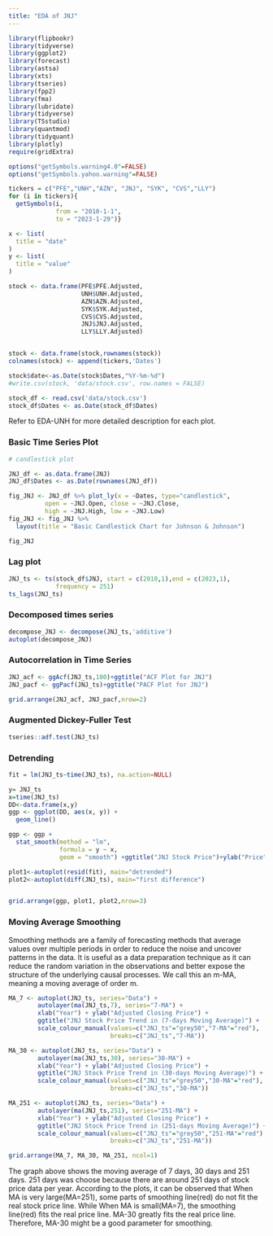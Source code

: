 ```yaml
---
title: "EDA of JNJ"
---
```


```r
library(flipbookr)
library(tidyverse)
library(ggplot2)
library(forecast)
library(astsa) 
library(xts)
library(tseries)
library(fpp2)
library(fma)
library(lubridate)
library(tidyverse)
library(TSstudio)
library(quantmod)
library(tidyquant)
library(plotly)
require(gridExtra)

options("getSymbols.warning4.0"=FALSE)
options("getSymbols.yahoo.warning"=FALSE)

tickers = c("PFE","UNH","AZN", "JNJ", "SYK", "CVS","LLY")
for (i in tickers){
  getSymbols(i,
             from = "2010-1-1",
             to = "2023-1-29")}

x <- list(
  title = "date"
)
y <- list(
  title = "value"
)

stock <- data.frame(PFE$PFE.Adjusted,
                    UNH$UNH.Adjusted,
                    AZN$AZN.Adjusted,
                    SYK$SYK.Adjusted,
                    CVS$CVS.Adjusted,
                    JNJ$JNJ.Adjusted,
                    LLY$LLY.Adjusted)


stock <- data.frame(stock,rownames(stock))
colnames(stock) <- append(tickers,'Dates')

stock$date<-as.Date(stock$Dates,"%Y-%m-%d")
#write.csv(stock, 'data/stock.csv', row.names = FALSE)

stock_df <- read.csv('data/stock.csv')
stock_df$Dates <- as.Date(stock_df$Dates)
```

Refer to EDA-UNH for more detailed description for each plot.

### Basic Time Series Plot

```r
# candlestick plot

JNJ_df <- as.data.frame(JNJ)
JNJ_df$Dates <- as.Date(rownames(JNJ_df))

fig_JNJ <- JNJ_df %>% plot_ly(x = ~Dates, type="candlestick",
          open = ~JNJ.Open, close = ~JNJ.Close,
          high = ~JNJ.High, low = ~JNJ.Low) 
fig_JNJ <- fig_JNJ %>% 
  layout(title = "Basic Candlestick Chart for Johnson & Johnson")

fig_JNJ
```

### Lag plot

```r
JNJ_ts <- ts(stock_df$JNJ, start = c(2010,1),end = c(2023,1),
             frequency = 251)
ts_lags(JNJ_ts)
```

### Decomposed times series

```r
decompose_JNJ <- decompose(JNJ_ts,'additive')
autoplot(decompose_JNJ)
```

### Autocorrelation in Time Series

```r
JNJ_acf <- ggAcf(JNJ_ts,100)+ggtitle("ACF Plot for JNJ")
JNJ_pacf <- ggPacf(JNJ_ts)+ggtitle("PACF Plot for JNJ")

grid.arrange(JNJ_acf, JNJ_pacf,nrow=2)
```

### Augmented Dickey-Fuller Test

```r
tseries::adf.test(JNJ_ts)
```

### Detrending

```r
fit = lm(JNJ_ts~time(JNJ_ts), na.action=NULL) 

y= JNJ_ts
x=time(JNJ_ts)
DD<-data.frame(x,y)
ggp <- ggplot(DD, aes(x, y)) +           
  geom_line()

ggp <- ggp +                                     
  stat_smooth(method = "lm",
              formula = y ~ x,
              geom = "smooth") +ggtitle("JNJ Stock Price")+ylab("Price")

plot1<-autoplot(resid(fit), main="detrended") 
plot2<-autoplot(diff(JNJ_ts), main="first difference") 


grid.arrange(ggp, plot1, plot2,nrow=3)
```

### Moving Average Smoothing

Smoothing methods are a family of forecasting methods that average values over multiple periods in order to reduce the noise and uncover patterns in the data. It is useful as a data preparation technique as it can reduce the random variation in the observations and better expose the structure of the underlying causal processes. We call this an m-MA, meaning a moving average of order m.

```r
MA_7 <- autoplot(JNJ_ts, series="Data") +
        autolayer(ma(JNJ_ts,7), series="7-MA") +
        xlab("Year") + ylab("Adjusted Closing Price") +
        ggtitle("JNJ Stock Price Trend in (7-days Moving Average)") +
        scale_colour_manual(values=c("JNJ_ts"="grey50","7-MA"="red"),
                            breaks=c("JNJ_ts","7-MA"))

MA_30 <- autoplot(JNJ_ts, series="Data") +
        autolayer(ma(JNJ_ts,30), series="30-MA") +
        xlab("Year") + ylab("Adjusted Closing Price") +
        ggtitle("JNJ Stock Price Trend in (30-days Moving Average)") +
        scale_colour_manual(values=c("JNJ_ts"="grey50","30-MA"="red"),
                            breaks=c("JNJ_ts","30-MA"))

MA_251 <- autoplot(JNJ_ts, series="Data") +
        autolayer(ma(JNJ_ts,251), series="251-MA") +
        xlab("Year") + ylab("Adjusted Closing Price") +
        ggtitle("JNJ Stock Price Trend in (251-days Moving Average)") +
        scale_colour_manual(values=c("JNJ_ts"="grey50","251-MA"="red"),
                            breaks=c("JNJ_ts","251-MA"))

grid.arrange(MA_7, MA_30, MA_251, ncol=1)
```

The graph above shows the moving average of 7 days, 30 days and 251 days. 251 days was choose because there are around 251 days of stock price data per year. According to the plots, it can be observed that When MA is very large(MA=251), some parts of smoothing line(red) do not fit the real stock price line. While When MA is small(MA=7), the smoothing line(red) fits the real price line. MA-30 greatly fits the real price line. Therefore, MA-30 might be a good parameter for smoothing.
